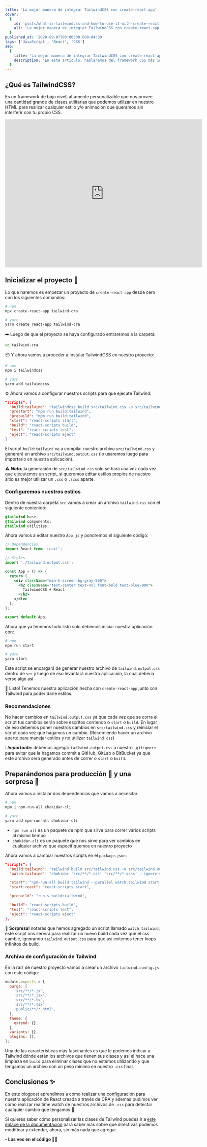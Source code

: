 ```yaml
---
title: 'La mejor manera de integrar TailwindCSS con create-react-app'
cover:
  {
    id: 'posts/what-is-tailwindcss-and-how-to-use-it-with-create-react-app/banner',
    alt: 'La mejor manera de integrar TailwindCSS con create-react-app',
  }
published_at: '2020-09-07T00:00:00.000-04:00'
tags: ['JavaScript', 'React', 'CSS']
seo:
  {
    title: 'La mejor manera de integrar TailwindCSS con create-react-app',
    description: 'En este artículo, hablaremos del framework CSS más infravalorado del mercado - TailwindCSS, y cómo puedes hacerlo funcionar con tus aplicaciones basadas en React.',
  }
---
```


## ¿Qué es TailwindCSS?

Es un framework de bajo nivel, altamente personalizable que nos provee una cantidad grande de clases utilitarias que podemos utilizar en nuestro HTML para realizar cualquier estilo y/o animación que queramos sin interferir con tu propio CSS.

<div class="aspect-w-16 aspect-h-9 rounded-md overflow-hidden">
  <iframe
    allow="autoplay; fullscreen; encrypted-media; picture-in-picture"
    allowfullscreen
    class="rounded-md"
    frameborder="0"
    height="480"
    loading="lazy"
    src="https://player.cloudinary.com/embed/?public_id=posts%2Fwhat-is-tailwindcss-and-how-to-use-it-with-create-react-app%2Fvideo&cloud_name=danestves&player%5Bfluid%5D=true&player%5Bcontrols%5D=true&player%5Bcolors%5D%5Baccent%5D=%2329abe2&player%5Bshow_jump_controls%5D=true"
    width="640"
  ></iframe>
</div>

## Inicializar el proyecto 🎉

Lo que haremos es empezar un proyecto de `create-react-app` desde cero con los siguientes comandos:

```bash
# npm
npx create-react-app tailwind-cra

# yarn
yarn create react-app tailwind-cra
```

➡️ Luego de que el proyecto se haya configurado entraremos a la carpeta:

```bash
cd tailwind-cra
```

📦 Y ahora vamos a proceder a instalar TailwindCSS en nuestro proyecto:

```bash
# npm
npm i tailwindcss

# yarn
yarn add tailwindcss
```

⚙ Ahora vamos a configurar nuestros scripts para que ejecute Tailwind:

```json
"scripts": {
  "build:tailwind": "tailwindcss build src/tailwind.css -o src/tailwind.output.css",
  "prestart": "npm run build:tailwind",
  "prebuild": "npm run build:tailwind",
  "start": "react-scripts start",
  "build": "react-scripts build",
  "test": "react-scripts test",
  "eject": "react-scripts eject"
}
```

El script `build:tailwind` va a compilar nuestro archivo `src/tailwind.css` y generará un archivo `src/tailwind.output.css` (lo usaremos luego para importarlo en nuestra aplicación).

⚠️ _**Nota:**_ la generación de `src/tailwind.css` solo se hará una vez cada vez que ejecutemos un script, si queremos editar estilos propios de nuestro sitio es mejor utilizar un `.css` o `.scss` aparte.

### Configuremos nuestros estilos

Dentro de nuestra carpeta `src` vamos a crear un archivo `tailwind.css` con el siguiente contenido:

```css
@tailwind base;
@tailwind components;
@tailwind utilities;
```

Ahora vamos a editar nuestro `App.js` y pondremos el siguiente código:

```jsx
// Dependencies
import React from 'react';

// Styles
import './tailwind.output.css';

const App = () => {
  return (
    <div className="min-h-screen bg-gray-500">
      <h2 className="text-center text-4xl font-bold text-blue-900">
        TailwindCSS + React
      </h2>
    </div>
  );
};

export default App;
```

Ahora que ya tenemos todo listo solo debemos iniciar nuestra aplicación con:

```bash
# npm
npm run start

# yarn
yarn start
```

Este script se encargará de generar nuestro archivo de `tailwind.output.css` dentro de `src` y luego de eso levantará nuestra aplicación, la cual debería verse algo así

<CodeSandbox codeSandboxId="tailwindcss-cra-16efl" />

🎉 Listo! Tenemos nuestra aplicación hecha con `create-react-app` junto con Tailwind para poder darle estilos.

### Recomendaciones

No hacer cambios en `tailwind.output.css` ya que cada vez que se corra el script tus cambios serán sobre escritos corriendo o `start` o `build`. En lugar de eso debemos poner nuestros cambios en `src/tailwind.css` y reiniciar el script cada vez que hagamos un cambio. (Recomiendo hacer un archivo aparte para manejar estilos y no utilizar `tailwind.css`)

❕ _**Importante:**_ debemos agregar `tailwind.output.css` a nuestro `.gitignore` para evitar que le hagamos commit a GitHub, GitLab o BitBucket ya que este archivo será generado antes de correr o `start` o `build`.

## Preparándonos para producción 🚀 y una sorpresa 🤩

Ahora vamos a instalar dos dependencias que vamos a necesitar:

```bash
# npm
npm i npm-run-all chokidar-cli

# yarn
yarn add npm-run-all chokidar-cli
```

- `npm run all` es un paquete de npm que sirve para correr varios scripts al mismo tiempo
- `chokidar-cli` es un paquete que nos sirve para ver cambios en cualquier archivo que especifiquemos en nuestro proyecto

Ahora vamos a cambiar nuestros scripts en el `package.json`:

```json
"scripts": {
  "build:tailwind": "tailwind build src/tailwind.css -o src/tailwind.output.css",
  "watch:tailwind": "chokidar 'src/**/*.css' 'src/**/*.scss' --ignore src/tailwind.output.css -c 'npm run build:tailwind'",

  "start": "npm-run-all build:tailwind --parallel watch:tailwind start:react",
  "start:react": "react-scripts start",

  "prebuild": "run-s build:tailwind",

  "build": "react-scripts build",
  "test": "react-scripts test",
  "eject": "react-scripts eject"
},
```

🎉 **Sorpresa!** notarás que hemos agregado un script llamado `watch:tailwind`, este script nos servirá para realizar un nuevo build cada vez que el css cambie, ignorando `tailwind.output.css` para que así evitemos tener loops infinitos de build.

### Archivo de configuración de Tailwind

En la raíz de nuestro proyecto vamos a crear un archivo `tailwind.config.js` con este código:

```js
module.exports = {
  purge: [
    'src/**/*.js',
    'src/**/*.jsx',
    'src/**/*.ts',
    'src/**/*.tsx',
    'public/**/*.html',
  ],
  theme: {
    extend: {},
  },
  variants: {},
  plugins: [],
};
```

Una de las características más fascinantes es que le podemos indicar a Tailwind dónde están los archivos que tienen sus clases y así el hace una limpieza en `build` para eliminar clases que no estemos utilizando y que tengamos un archivo con un peso mínimo en nuestro `.css` final.

## Conclusiones ✨

En este blogpost aprendimos a cómo realizar una configuración para nuestra aplicación de React creada a través de CRA y además pudimos ver cómo realizar realtime watch de nuestros archivos de `.css` para detectar cualquier cambio que tengamos 🙌.

Si quieres saber cómo personalizar las clases de Tailwind puedes ir a [este enlace de la documentación](https://tailwindcss.com/docs/theme) para saber más sobre que directivas podemos modificar y extender, ahora, sin más nada que agregar.

**- Los veo en el código 👨‍💻**
